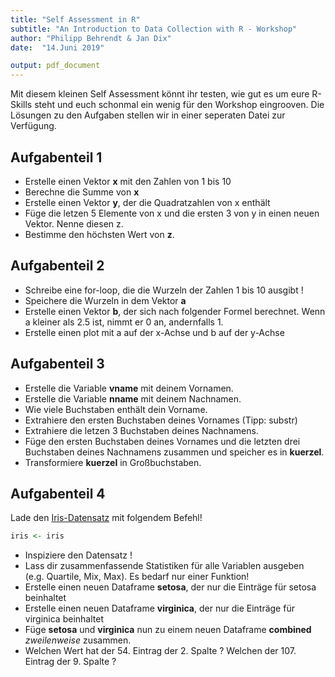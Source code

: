 ```yaml
---
title: "Self Assessment in R"
subtitle: "An Introduction to Data Collection with R - Workshop"
author: "Philipp Behrendt & Jan Dix"
date:  "14.Juni 2019"

output: pdf_document
---
```



 

Mit diesem kleinen Self Assessment könnt ihr testen, wie gut es um eure R-Skills steht und euch schonmal ein wenig             für den Workshop eingrooven. Die Lösungen zu den Aufgaben stellen wir in einer seperaten Datei zur Verfügung.


## Aufgabenteil 1

- Erstelle einen Vektor **x** mit den Zahlen von 1 bis 10
- Berechne die Summe von **x** 
- Erstelle einen Vektor **y**, der die Quadratzahlen von x enthält 
- Füge die letzen 5 Elemente von x und die ersten 3 von y in einen neuen Vektor. Nenne diesen z. 
- Bestimme den höchsten Wert von **z**. 


## Aufgabenteil 2

- Schreibe eine for-loop, die die Wurzeln der Zahlen 1 bis 10 ausgibt ! 
- Speichere die Wurzeln in dem Vektor **a**
- Erstelle einen Vektor **b**, der sich nach folgender Formel berechnet. Wenn a kleiner als 2.5 ist, nimmt er 0 an, andernfalls 1. 
- Erstelle einen plot mit a auf der x-Achse und b auf der y-Achse 


## Aufgabenteil 3

- Erstelle die Variable **vname** mit deinem Vornamen.
- Erstelle die Variable **nname** mit deinem Nachnamen.
- Wie viele Buchstaben enthält dein Vorname. 
- Extrahiere den ersten Buchstaben deines Vornames (Tipp: substr)
- Extrahiere die letzen 3 Buchstaben deines Nachnamens. 
- Füge den ersten Buchstaben deines Vornames und die letzten drei Buchstaben deines Nachnamens zusammen und speicher es in **kuerzel**. 
- Transformiere **kuerzel** in Großbuchstaben. 


## Aufgabenteil 4 

Lade den [Iris-Datensatz](https://en.wikipedia.org/wiki/Iris_flower_data_set) mit folgendem Befehl!

```r
iris <- iris
```
- Inspiziere den Datensatz ! 
- Lass dir zusammenfassende Statistiken für alle Variablen ausgeben (e.g. Quartile, Mix, Max). Es bedarf nur einer Funktion!
- Erstelle einen neuen Dataframe **setosa**, der nur die Einträge für setosa beinhaltet
- Erstelle einen neuen Dataframe **virginica**, der nur die Einträge für virginica beinhaltet
- Füge **setosa** und **virginica** nun zu einem neuen Dataframe **combined** *zweilenweise* zusammen.
- Welchen Wert hat der 54. Eintrag der 2. Spalte ? Welchen der 107. Eintrag der 9. Spalte ?



